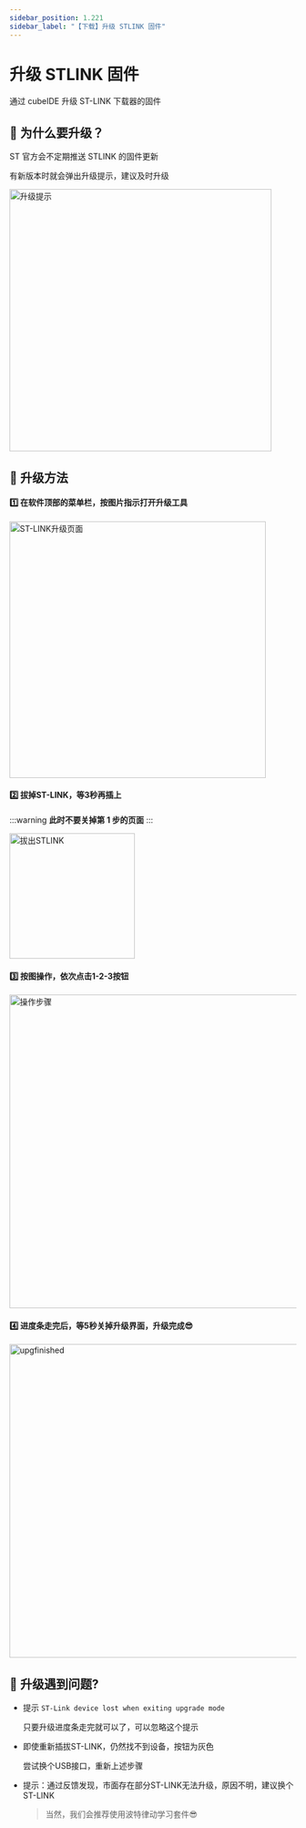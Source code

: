 ```yaml
---
sidebar_position: 1.221
sidebar_label: "【下载】升级 STLINK 固件"
---
```


# 升级 STLINK 固件

通过 cubeIDE 升级 ST-LINK 下载器的固件

## 📌 为什么要升级？

ST 官方会不定期推送 STLINK 的固件更新

有新版本时就会弹出升级提示，建议及时升级

<div style={{ display: "flex", justifyContent: "left", alignItems: "center", marginBottom: "0px"}}>
<img src={require('./img/STLinkUpdate/linkNewVersion.png').default} alt="升级提示" width="460px" />
</div>

## 📌 升级方法

#### 1️⃣ 在软件顶部的菜单栏，按图片指示打开升级工具

<div style={{ display: "flex", justifyContent: "left", alignItems: "center", marginLeft:"20px", marginBottom: "20px"}}>
<img src={require('./img/STLinkUpdate/findupgtool.png').default} alt="ST-LINK升级页面" width="450px" style={{boxShadow: "0px 0px 5PX 2px rgba(0, 0, 0, 0.1), inset 0 0 50px rgba(0, 0, 0, 0.3)"}}/>
</div>

#### 2️⃣ 拔掉ST-LINK，等3秒再插上
:::warning
**此时不要关掉第 1 步的页面**
:::
<div style={{ display: "flex", justifyContent: "left", alignItems: "center", marginLeft:"20px", marginBottom: "20px"}}>
<img src={require('./img/STLinkUpdate/拔出STLINK.png').default} alt="拔出STLINK" width="220px" />
</div>

#### 3️⃣ 按图操作，依次点击1-2-3按钮

<div style={{ display: "flex", justifyContent: "left", alignItems: "center", marginLeft:"20px", marginBottom: "20px"}}>
<img src={require('./img/STLinkUpdate/操作步骤.png').default} alt="操作步骤" width="550px" />
</div>

#### 4️⃣ 进度条走完后，等5秒关掉升级界面，升级完成😎

<div style={{ display: "flex", justifyContent: "left", alignItems: "center", marginLeft:"20px", marginBottom: "20px"}}>
<img src={require('./img/STLinkUpdate/upgfinished.png').default} alt="upgfinished" width="550px" />
</div>

## 📌 升级遇到问题?

- 提示 `ST-Link device lost when exiting upgrade mode`

    只要升级进度条走完就可以了，可以忽略这个提示

- 即使重新插拔ST-LINK，仍然找不到设备，按钮为灰色

    尝试换个USB接口，重新上述步骤

- 提示：通过反馈发现，市面存在部分ST-LINK无法升级，原因不明，建议换个ST-LINK

    > 当然，我们会推荐使用波特律动学习套件😎
